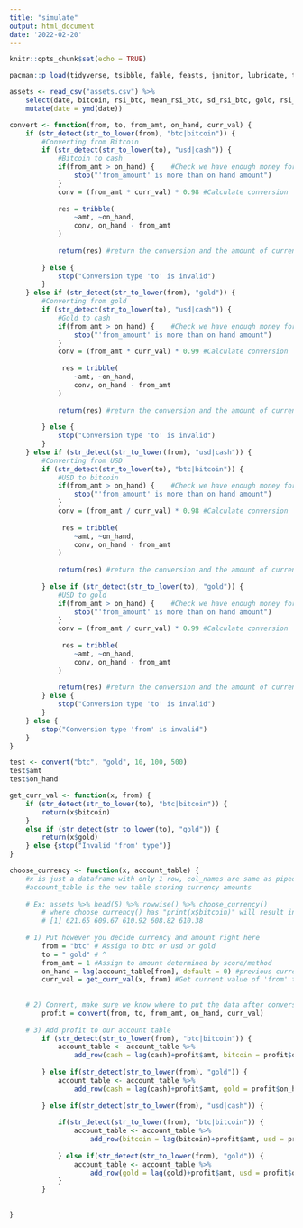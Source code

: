 ```yaml
---
title: "simulate"
output: html_document
date: '2022-02-20'
---
```


```r
knitr::opts_chunk$set(echo = TRUE)
```

```r
pacman::p_load(tidyverse, tsibble, fable, feasts, janitor, lubridate, tseries, TTR, xts, tsbox, quantmod, gridExtra)
```

```r
assets <- read_csv("assets.csv") %>% 
    select(date, bitcoin, rsi_btc, mean_rsi_btc, sd_rsi_btc, gold, rsi_gold, mean_rsi_gold, sd_rsi_gold) %>% 
    mutate(date = ymd(date))
```

```r
convert <- function(from, to, from_amt, on_hand, curr_val) {
    if (str_detect(str_to_lower(from), "btc|bitcoin")) {
        #Converting from Bitcoin
        if (str_detect(str_to_lower(to), "usd|cash")) {
            #Bitcoin to cash
            if(from_amt > on_hand) {    #Check we have enough money for the conversion
                stop("'from_amount' is more than on hand amount")
            }
            conv = (from_amt * curr_val) * 0.98 #Calculate conversion
            
            res = tribble(
                ~amt, ~on_hand,
                conv, on_hand - from_amt
            )
            
            return(res) #return the conversion and the amount of currency left over
            
        } else {
            stop("Conversion type 'to' is invalid")
        }
    } else if (str_detect(str_to_lower(from), "gold")) {
        #Converting from gold
        if (str_detect(str_to_lower(to), "usd|cash")) {
            #Gold to cash
            if(from_amt > on_hand) {    #Check we have enough money for the conversion
                stop("'from_amount' is more than on hand amount")
            }
            conv = (from_amt * curr_val) * 0.99 #Calculate conversion
            
             res = tribble(
                ~amt, ~on_hand,
                conv, on_hand - from_amt
            )
            
            return(res) #return the conversion and the amount of currency left over left over
            
        } else {
            stop("Conversion type 'to' is invalid")
        }
    } else if (str_detect(str_to_lower(from), "usd|cash")) {
        #Converting from USD
        if (str_detect(str_to_lower(to), "btc|bitcoin")) {
            #USD to bitcoin
            if(from_amt > on_hand) {    #Check we have enough money for the conversion
                stop("'from_amount' is more than on hand amount")
            }
            conv = (from_amt / curr_val) * 0.98 #Calculate conversion
            
             res = tribble(
                ~amt, ~on_hand,
                conv, on_hand - from_amt
            )
            
            return(res) #return the conversion and the amount of currency left over
            
        } else if (str_detect(str_to_lower(to), "gold")) {
            #USD to gold
            if(from_amt > on_hand) {    #Check we have enough money for the conversion
                stop("'from_amount' is more than on hand amount")
            }
            conv = (from_amt / curr_val) * 0.99 #Calculate conversion
            
             res = tribble(
                ~amt, ~on_hand,
                conv, on_hand - from_amt
            )
            
            return(res) #return the conversion and the amount of currency left over
        } else {
            stop("Conversion type 'to' is invalid")
        }
    } else {
        stop("Conversion type 'from' is invalid")
    }
}
```

```r
test <- convert("btc", "gold", 10, 100, 500)
test$amt
test$on_hand

```
```r
get_curr_val <- function(x, from) {
    if (str_detect(str_to_lower(to), "btc|bitcoin")) {
        return(x$bitcoin)
    }
    else if (str_detect(str_to_lower(to), "gold")) {
        return(x$gold)
    } else {stop("Invalid 'from' type")}
}
```



```r
choose_currency <- function(x, account_table) {
    #x is just a dataframe with only 1 row, col_names are same as piped in df
    #account_table is the new table storing currency amounts
    
    # Ex: assets %>% head(5) %>% rowwise() %>% choose_currency()
        # where choose_currency() has "print(x$bitcoin)" will result in:
        # [1] 621.65 609.67 610.92 608.82 610.38
    
    # 1) Put however you decide currency and amount right here
        from = "btc" # Assign to btc or usd or gold
        to = " gold" # ^
        from_amt = 1 #Assign to amount determined by score/method
        on_hand = lag(account_table[from], default = 0) #previous currency amount on hand
        curr_val = get_curr_val(x, from) #Get current value of 'from' type
            
    
    # 2) Convert, make sure we know where to put the data after conversion 
        profit = convert(from, to, from_amt, on_hand, curr_val)
        
    # 3) Add profit to our account table
        if (str_detect(str_to_lower(from), "btc|bitcoin")) {
            account_table <- account_table %>% 
                add_row(cash = lag(cash)+profit$amt, bitcoin = profit$on_hand)
            
        } else if(str_detect(str_to_lower(from), "gold")) {
            account_table <- account_table %>% 
                add_row(cash = lag(cash)+profit$amt, gold = profit$on_hand)
            
        } else if(str_detect(str_to_lower(from), "usd|cash")) {
            
            if(str_detect(str_to_lower(from), "btc|bitcoin")) {
                account_table <- account_table %>% 
                    add_row(bitcoin = lag(bitcoin)+profit$amt, usd = profit$on_hand)
                
            } else if(str_detect(str_to_lower(from), "gold")) {
                account_table <- account_table %>% 
                    add_row(gold = lag(gold)+profit$amt, usd = profit$on_hand)
            }
        }
        
        
}
```

